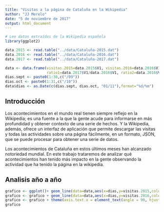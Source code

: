 ```yaml
---
title: "Visitas a la página de Cataluña en la Wikipedia"
author: "JJ Merelo"
date: "5 de noviembre de 2017"
output: html_document
---
```


```r
# Lee datos extraídos de la Wikipedia española
library(ggplot2)

data.2015 <- read.table("../data/Cataluña-2015.dat")
data.2016 <- read.table("../data/Cataluña-2016.dat")
data.2017 <- read.table("../data/Cataluña-2017.dat")

data <- data.frame(visitas.2015=data.2015$V1, visitas.2016=data.2016$V1, visitas.2017=data.2017$V1, 
                   ratio1=data.2017$V1/data.2016$V1, ratio2=data.2016$V1/data.2015$V1 )
dias.sept <- paste0(1:30,c("/09"))
dias.oct <- paste0(1:31,c("/10"))
data$dias <- as.Date(c(dias.sept, dias.oct, "01/11"),format="%d/%m")
```

## Introducción

Los acontecimientos en el mundo real tienen siempre reflejo en la Wikipedia; es una fuente a la que la gente acude para informarse en más profundidad y obtener contexto de una serie de hechos. Y la Wikipedia, además, ofrece un interfaz de aplicación que permite descargar las visitas y todas las actividades sobre una página fácilmente, en un formato, JSON, que se puede procesar para obtener una serie de datos.

Los acontecimientos de Cataluña en estos últimos meses han alcanzado notoriedad mundial. En este trabajo trataremos de analizar qué acontecimientos han tenido más impacto en la gente observando la actividad que ha tenido la página en la wikipedia.

## Analisis año a año

```r
grafico <- ggplot()+ geom_line(data=data,aes(x=dias,y=visitas.2015,color="2015",group=1))
grafico <- grafico + geom_line(data=data,aes(x=dias,y=visitas.2016,color="2016",group=1)) + geom_line(data=data,aes(x=dias,y=visitas.2017,color="2017",group=1))
grafico <- grafico + theme(axis.text.x = element_text(angle = 90, hjust = 1))
grafico
```


